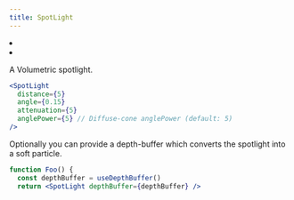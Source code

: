 ```yaml
---
title: SpotLight
---
```


<Grid cols={4}>
  <li>
    <Codesandbox id="tx1pq" />
  </li>
  <li>
    <Codesandbox id="wdzv4" />
  </li>
</Grid>

A Volumetric spotlight.

```jsx
<SpotLight
  distance={5}
  angle={0.15}
  attenuation={5}
  anglePower={5} // Diffuse-cone anglePower (default: 5)
/>
```

Optionally you can provide a depth-buffer which converts the spotlight into a soft particle.

```jsx
function Foo() {
  const depthBuffer = useDepthBuffer()
  return <SpotLight depthBuffer={depthBuffer} />
```
